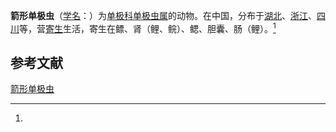 {{Speciesbox
| name = 箭形单极虫
| status = 
| status_system = 
| image = 
| genus = Thelohanellus
| species = sagittarius
| authority = (Li et Nie, 1973)<ref name='id9715'>{{cite web| url =http://www.bioinfo.cn/db05/BjdwSpecies.php?action=view&id=9715| title =箭形单极虫| work =《中国动物物种编目数据库》| publisher =中国科学院微生物研究所| author =中国科学院动物研究所| accessdate =2009-04-16| deadurl =yes| archiveurl =https://web.archive.org/web/20160305051053/http://www.bioinfo.cn/db05/BjdwSpecies.php?action=view&id=9715| archivedate =2016-03-05}}</ref>
}}

'''箭形单极虫'''（[[学名|学名]]：{{lang|la|''Thelohanellus sagittarius''}}）为[[单极科|单极科]][[单极虫属|单极虫属]]的动物。在中国，分布于[[湖北|湖北]]、[[浙江|浙江]]、[[四川|四川]]等，营[[寄生|寄生]]生活，寄生在鳔、肾（鲤、鲩）、鳃、胆囊、肠（鲤）。<ref name='id9715'/>

== 参考文献 ==
{{reflist}}

{{Wikispecies|Thelohanellus sagittarius}}

[[Category:单极虫属|箭形单极虫]]


{{Cnidarian-stub}}